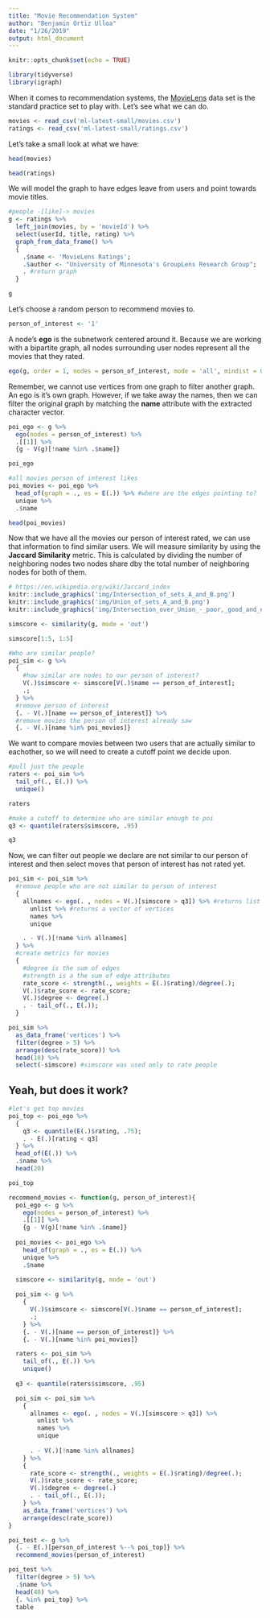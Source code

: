 ```yaml
---
title: "Movie Recommendation System"
author: "Benjamin Ortiz Ulloa"
date: "1/26/2019"
output: html_document
---
```


```r
knitr::opts_chunk$set(echo = TRUE)
```

```r
library(tidyverse)
library(igraph)
```

When it comes to recommendation systems, the [MovieLens](https://movielens.org/) data set is the standard practice set to play with. Let's see what we can do. 

```r
movies <- read_csv('ml-latest-small/movies.csv')
ratings <- read_csv('ml-latest-small/ratings.csv')
```

Let's take a small look at what we have:

```r
head(movies)

head(ratings)
```

We will model the graph to have edges leave from users and point towards movie titles.

```r
#people -[like]-> movies
g <- ratings %>%
  left_join(movies, by = 'movieId') %>%
  select(userId, title, rating) %>%
  graph_from_data_frame() %>%
  {
    .$name <- 'MovieLens Ratings';
    .$author <- "University of Minnesota's GroupLens Research Group";
    . #return graph
  }

g
```

Let's choose a random person to recommend movies to. 

```r
person_of_interest <- '1'
```

A node's **ego** is the subnetwork centered around it. Because we are working with a bipartite graph, all nodes surrounding user nodes represent all the movies that they rated. 

```r
ego(g, order = 1, nodes = person_of_interest, mode = 'all', mindist = 0)
```

Remember, we cannot use vertices from one graph to filter another graph. An ego is it's own graph. However, if we take away the names, then we can filter the original graph by matching the **name** attribute with the extracted character vector.

```r
poi_ego <- g %>%
  ego(nodes = person_of_interest) %>%
  .[[1]] %>%
  {g - V(g)[!name %in% .$name]}

poi_ego
```

  
```r
#all movies person of interest likes
poi_movies <- poi_ego %>%
  head_of(graph = ., es = E(.)) %>% #where are the edges pointing to?
  unique %>%
  .$name

head(poi_movies)
```

Now that we have all the movies our person of interest rated, we can use that information to find similar users. We will measure similarity by using the **Jaccard Similarity** metric. This is calculated by dividing the number of neighboring nodes two nodes share dby the total number of neighboring nodes for both of them. 

```r
# https://en.wikipedia.org/wiki/Jaccard_index
knitr::include_graphics('img/Intersection_of_sets_A_and_B.png')
knitr::include_graphics('img/Union_of_sets_A_and_B.png')
knitr::include_graphics('img/Intersection_over_Union_-_poor,_good_and_excellent_score.png')
```


```r
simscore <- similarity(g, mode = 'out')

simscore[1:5, 1:5]
```


```r
#Who are similar people?
poi_sim <- g %>% 
  {
    #how similar are nodes to our person of interest?
    V(.)$simscore <- simscore[V(.)$name == person_of_interest];
    .;
  } %>%
  #remove person of interest
  {. - V(.)[name == person_of_interest]} %>%
  #remove movies the person of interest already saw
  {. - V(.)[name %in% poi_movies]} 
```

We want to compare movies between two users that are actually similar to eachother, so we will need to create a cutoff point we decide upon.

```r
#pull just the people
raters <- poi_sim %>%
  tail_of(., E(.)) %>%
  unique() 

raters

#make a cutoff to determine who are similar enough to poi
q3 <- quantile(raters$simscore, .95)

q3
```

Now, we can filter out people we declare are not similar to our person of interest and then select moves that person of interest has not rated yet. 

```r
poi_sim <- poi_sim %>%
  #remove people who are not similar to person of interest
  {
    allnames <- ego(. , nodes = V(.)[simscore > q3]) %>% #returns list
      unlist %>% #returns a vector of vertices
      names %>%
      unique

    . - V(.)[!name %in% allnames]
  } %>%
  #create metrics for movies
  {
    #degree is the sum of edges
    #strength is a the sum of edge attributes
    rate_score <- strength(., weights = E(.)$rating)/degree(.);
    V(.)$rate_score <- rate_score;
    V(.)$degree <- degree(.)
    . - tail_of(., E(.));
  }
```

```r
poi_sim %>% 
  as_data_frame('vertices') %>% 
  filter(degree > 5) %>% 
  arrange(desc(rate_score)) %>%
  head(10) %>%
  select(-simscore) #simscore was used only to rate people
```



## Yeah, but does it work?


```r
#let's get top movies 
poi_top <- poi_ego %>%
  {
    q3 <- quantile(E(.)$rating, .75);
    . - E(.)[rating < q3]
  } %>%
  head_of(E(.)) %>%
  .$name %>%
  head(20)

poi_top 
```

```r
recommend_movies <- function(g, person_of_interest){
  poi_ego <- g %>%
    ego(nodes = person_of_interest) %>%
    .[[1]] %>%
    {g - V(g)[!name %in% .$name]}
  
  poi_movies <- poi_ego %>%
    head_of(graph = ., es = E(.)) %>% 
    unique %>%
    .$name
  
  simscore <- similarity(g, mode = 'out')

  poi_sim <- g %>% 
    {
      V(.)$simscore <- simscore[V(.)$name == person_of_interest];
      .;
    } %>%
    {. - V(.)[name == person_of_interest]} %>%
    {. - V(.)[name %in% poi_movies]} 

  raters <- poi_sim %>%
    tail_of(., E(.)) %>%
    unique() 
  
  q3 <- quantile(raters$simscore, .95)

  poi_sim <- poi_sim %>%
    {
      allnames <- ego(. , nodes = V(.)[simscore > q3]) %>% 
        unlist %>% 
        names %>%
        unique
  
      . - V(.)[!name %in% allnames]
    } %>%
    {
      rate_score <- strength(., weights = E(.)$rating)/degree(.);
      V(.)$rate_score <- rate_score;
      V(.)$degree <- degree(.)
      . - tail_of(., E(.));
    } %>% 
    as_data_frame('vertices') %>%
    arrange(desc(rate_score))
}
```
```r
poi_test <- g %>%
  {. - E(.)[person_of_interest %--% poi_top]} %>%
  recommend_movies(person_of_interest)
```

```r
poi_test %>%
  filter(degree > 5) %>% 
  .$name %>%
  head(40) %>%
  {. %in% poi_top} %>% 
  table
```
